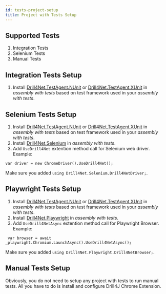 ```yaml
---
id: tests-project-setup
title: Project with Tests Setup
---
```



## Supported Tests
1. Integration Tests
2. Selenium Tests
3. Manual Tests

## Integration Tests Setup
1. Install [Drill4Net.TestAgent.NUnit](https://www.nuget.org/packages/Drill4Net.TestAgent.NUnit) or [Drill4Net.TestAgent.XUnit](https://www.nuget.org/packages/Drill4Net.TestAgent.XUnit)
in *assembly with tests* based on test framework used in your *assembly with tests*.

## Selenium Tests Setup
1. Install [Drill4Net.TestAgent.NUnit](https://www.nuget.org/packages/Drill4Net.TestAgent.NUnit) or [Drill4Net.TestAgent.XUnit](https://www.nuget.org/packages/Drill4Net.TestAgent.XUnit)
in *assembly with tests* based on test framework used in your *assembly with tests*.
2. Install [Drill4Net.Selenium](https://www.nuget.org/packages/Drill4Net.Selenium) in *assembly with tests*.
3. Add `UseDrill4Net` extention method call for Selenium web driver. Example:
```
var driver = new ChromeDriver().UseDrill4Net();
```
Make sure you added `using Drill4Net.Selenium.Drill4NetDriver;`.

## Playwright Tests Setup
1. Install [Drill4Net.TestAgent.NUnit](https://www.nuget.org/packages/Drill4Net.TestAgent.NUnit) or [Drill4Net.TestAgent.XUnit](https://www.nuget.org/packages/Drill4Net.TestAgent.XUnit)
in *assembly with tests* based on test framework used in your *assembly with tests*.
2. Install [Drill4Net.Playwright](https://www.nuget.org/packages/Drill4Net.Playwright) in *assembly with tests*.
3. Add `UseDrill4NetAsync` extention method call for Playwright Browser. Example:
```
 var browser = await _playwright.Chromium.LaunchAsync().UseDrill4NetAsync();
```
Make sure you added `using Drill4Net.Playwright.Drill4NetBrowser;`.

## Manual Tests Setup
Obviously, you do not need to setup any project with tests to run manual tests.
All you have to do is install and configure <Link to="/docs/drill4net/chrome-extention" target="_blank">Drill4J Chrome Extension</Link>.
